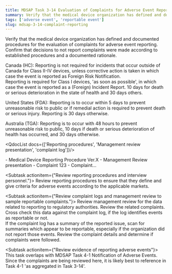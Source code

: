 ```yaml
---
title: MDSAP Task 3-14 Evaluation of Complaints for Adverse Event Reporting
summary: Verify that the medical device organization has defined and documented procedures for the evaluation of complaints for adverse event reporting. 
tags: ['adverse event', 'reportable event']
slug: mdsap-3-14-complaint-reporting
---
```


<RegLang>
Verify that the medical device organization has defined and documented procedures for the evaluation of complaints for adverse event reporting. 
Confirm that decisions to not report complaints were made according to established procedures and a documented rationale.

Canada (HC): Reporting is not required for incidents that occur outside of Canada for Class II-IV devices, unless corrective action is taken in which case the event is reported as Foreign Risk Notification.  
Reporting is required for Class I devices, 'as soon as possible', in which case the event is reported as a (Foreign) Incident Report.
10 days for death or serious deterioration in the state of health and 30 days others. 

United States (FDA): Reporting is to occur within 5 days to prevent unreasonable risk to public or if remedial action is required to prevent death or serious injury.  Reporting is 30 days otherwise.

Australia (TGA): Reporting is to occur with 48 hours to prevent unreasonable risk to public, 10 days if death or serious deterioration of health has occurred, and 30 days otherwise.
</RegLang>

<QdocList docs={['Reporting procedures', 'Management review presentation', 'complaint log']}/>

<ReportLang>
- Medical Device Reporting Procedure Ver.X
- Management Review presentation
- Complaint 123
- Complaint...
</ReportLang>

<Subtask actionitem={"Review reporting procedures and interview personnel."}>
Review reporting procedures to ensure that they define and give criteria for adverse events according to the applicable markets.
</Subtask>

<Subtask actionitem={"Review complaint logs and management review to sample reportable complaints."}>
Review management review for the data related to reporting to regulatory authorities.  Review the related complaints.
Cross check this data against the complaint log, if the log identifies events as reportable or not.  
If the complaint log has a summary of the reported issue, scan for summaries which appear to be reportable, especially if the organization did not report those events. Review the complaint details and determine if complaints were followed.
</Subtask>

<Subtask actionitem={"Review evidence of reporting adverse events"}>
This task overlaps with <QLink>MDSAP Task 4-1 Notification of Adverse Events</QLink>.  Since the complaints are being reviewed here, it is likely best to reference in Task 4-1 'as aggregated in Task 3-14'. 
</Subtask>

